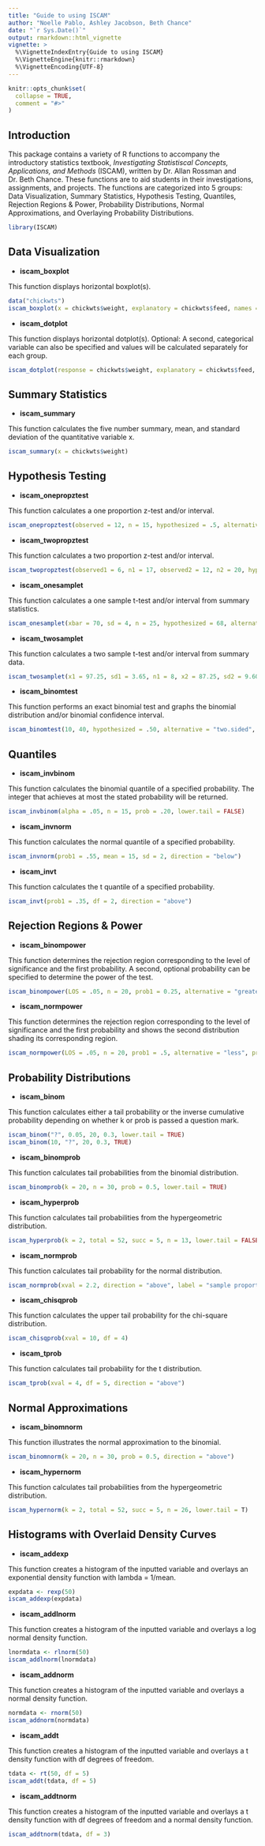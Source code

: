 ```yaml
---
title: "Guide to using ISCAM"
author: "Noelle Pablo, Ashley Jacobson, Beth Chance"
date: "`r Sys.Date()`"
output: rmarkdown::html_vignette
vignette: >
  %\VignetteIndexEntry{Guide to using ISCAM}
  %\VignetteEngine{knitr::rmarkdown}
  %\VignetteEncoding{UTF-8}
---
```


```r
knitr::opts_chunk$set(
  collapse = TRUE,
  comment = "#>"
)
```

## Introduction

This package contains a variety of R functions to accompany the introductory statistics textbook, _Investigating Statistiscal Concepts, Applications, and Methods_ (ISCAM), written by Dr. Allan Rossman and Dr. Beth Chance. These functions are to aid students in their investigations, assignments, and projects. The functions are categorized into 5 groups: Data Visualization, Summary Statistics, Hypothesis Testing, Quantiles, Rejection Regions & Power, Probability Distributions, Normal Approximations, and Overlaying Probability Distributions.

```r
library(ISCAM)
```


## Data Visualization
- **iscam_boxplot**

This function displays horizontal boxplot(s). 
```r
data("chickwts")
iscam_boxplot(x = chickwts$weight, explanatory = chickwts$feed, names = c("Weight", "Feed"))
```

- **iscam_dotplot**

This function displays horizontal dotplot(s). 
Optional: A second, categorical variable can also be specified and values will be calculated separately for each group. 
 
```r
iscam_dotplot(response = chickwts$weight, explanatory = chickwts$feed, names = c("Weight", "Feed"))
```
 
## Summary Statistics
- **iscam_summary**

This function calculates the five number summary, mean, and standard deviation of the quantitative variable x.

```r
iscam_summary(x = chickwts$weight)
```
## Hypothesis Testing
- **iscam_onepropztest**

This function calculates a one proportion z-test and/or interval.
```r
iscam_onepropztest(observed = 12, n = 15, hypothesized = .5, alternative = "two.sided", conf.level = 0.95)
```

- **iscam_twopropztest**

This function calculates a two proportion z-test and/or interval. 

```r
iscam_twopropztest(observed1 = 6, n1 = 17, observed2 = 12, n2 = 20, hypothesized = 0, alternative = "less")
```

- **iscam_onesamplet**

This function calculates a one sample t-test and/or interval from summary statistics.

```r
iscam_onesamplet(xbar = 70, sd = 4, n = 25, hypothesized = 68, alternative = "greater")
```

- **iscam_twosamplet**

This function calculates a two sample t-test and/or interval from summary data. 

```r
iscam_twosamplet(x1 = 97.25, sd1 = 3.65, n1 = 8, x2 = 87.25, sd2 = 9.60, n2 = 12, hypothesized = 0, alternative = "less", conf.level = 0.95)
```

- **iscam_binomtest**

This function performs an exact binomial test and graphs the binomial distribution and/or binomial confidence interval.

```r
iscam_binomtest(10, 40, hypothesized = .50, alternative = "two.sided", conf.level = 0.90)
```

## Quantiles
- **iscam_invbinom**

This function calculates the binomial quantile of a specified probability. The integer that achieves at most the stated probability will be returned.

```r
iscam_invbinom(alpha = .05, n = 15, prob = .20, lower.tail = FALSE)
```

- **iscam_invnorm**

This function calculates the normal quantile of a specified probability. 

```r
iscam_invnorm(prob1 = .55, mean = 15, sd = 2, direction = "below")
```

- **iscam_invt**

This function calculates the t quantile of a specified probability.

```r
iscam_invt(prob1 = .35, df = 2, direction = "above")
```

## Rejection Regions & Power
- **iscam_binompower**

This function determines the rejection region corresponding to the level of significance and the first probability. A second, optional probability can be specified to determine the power of the test. 

```r
iscam_binompower(LOS = .05, n = 20, prob1 = 0.25, alternative = "greater", prob2 = 0.333, explain = T)
```

- **iscam_normpower**

This function determines the rejection region corresponding to the level of significance and the first probability and shows the second distribution shading its corresponding region.

```r
iscam_normpower(LOS = .05, n = 20, prob1 = .5, alternative = "less", prob2 = .7)
```

## Probability Distributions
- **iscam_binom**

This function calculates either a tail probability or the inverse cumulative probability depending on whether k or prob is passed a question mark.

```r
iscam_binom("?", 0.05, 20, 0.3, lower.tail = TRUE)
iscam_binom(10, "?", 20, 0.3, TRUE)
```

- **iscam_binomprob**

This function calculates tail probabilities from the binomial distribution. 
```r
iscam_binomprob(k = 20, n = 30, prob = 0.5, lower.tail = TRUE)
```

- **iscam_hyperprob**

This function calculates tail probabilities from the hypergeometric distribution.

```r
iscam_hyperprob(k = 2, total = 52, succ = 5, n = 13, lower.tail = FALSE)
```

- **iscam_normprob**

This function calculates tail probability for the normal distribution. 

```r
iscam_normprob(xval = 2.2, direction = "above", label = "sample proportions")
```

- **iscam_chisqprob**

This function calculates the upper tail probability for the chi-square distribution.

```r
iscam_chisqprob(xval = 10, df = 4)
```

- **iscam_tprob**

This function calculates tail probability for the t distribution.

```r
iscam_tprob(xval = 4, df = 5, direction = "above")
```

## Normal Approximations
- **iscam_binomnorm**

This function illustrates the normal approximation to the binomial. 

```r
iscam_binomnorm(k = 20, n = 30, prob = 0.5, direction = "above")
```

- **iscam_hypernorm**

This function calculates tail probabilities from the hypergeometric distribution.

```r
iscam_hypernorm(k = 2, total = 52, succ = 5, n = 26, lower.tail = T)
```

## Histograms with Overlaid Density Curves
- **iscam_addexp**

This function creates a histogram of the inputted variable and overlays an exponential density function with lambda = 1/mean.

```r
expdata <- rexp(50)
iscam_addexp(expdata)
```

- **iscam_addlnorm**

This function creates a histogram of the inputted variable and overlays a log normal density function.

```r
lnormdata <- rlnorm(50)
iscam_addlnorm(lnormdata)
```

- **iscam_addnorm**

This function creates a histogram of the inputted variable and overlays a normal density function.

```r
normdata <- rnorm(50)
iscam_addnorm(normdata)
```

- **iscam_addt**

This function creates a histogram of the inputted variable and overlays a t density function with df degrees of freedom.

```r
tdata <- rt(50, df = 5)
iscam_addt(tdata, df = 5)
```

- **iscam_addtnorm**

This function creates a histogram of the inputted variable and overlays a t density function with df degrees of freedom and a normal density function.

```r
iscam_addtnorm(tdata, df = 3)
```
